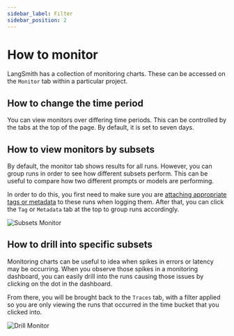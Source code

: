 ```yaml
---
sidebar_label: Filter
sidebar_position: 2
---
```


# How to monitor

LangSmith has a collection of monitoring charts. These can be accessed on the `Monitor` tab within a particular project.

## How to change the time period

You can view monitors over differing time periods. This can be controlled by the tabs at the top of the page. By default, it is set to seven days.

## How to view monitors by subsets

By default, the monitor tab shows results for all runs. However, you can group runs in order to see how different subsets perform.
This can be useful to compare how two different prompts or models are performing.

In order to do this, you first need to make sure you are [attaching appropriate tags or metadata](/tracing/faq/customizing_trace_attributes#adding-metadata-and-tags-to-traces) to these runs when logging them.
After that, you can click the `Tag` or `Metadata` tab at the top to group runs accordingly.

![Subsets Monitor](/monitoring/static/subsets-monitor.png)

## How to drill into specific subsets

Monitoring charts can be useful to idea when spikes in errors or latency may be occurring. When you observe those spikes in a monitoring dashboard, you can easily drill into the runs causing those issues by clicking on the dot in the dashboard.

From there, you will be brought back to the `Traces` tab, with a filter applied so you are only viewing the runs that occurred in the time bucket that you clicked into.

![Drill Monitor](/monitoring/static/drill-monitor.png)